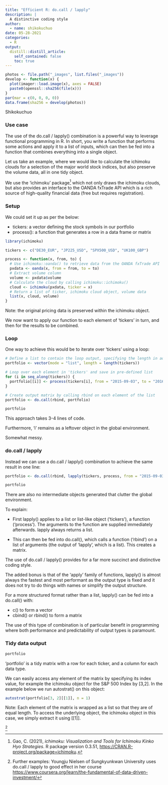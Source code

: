 ```yaml
---
title: "Efficient R: do.call / lapply"
description: |
  A distinctive coding style
author:
  - name: shikokuchuo
date: 05-28-2021
categories:
  - R
output:
  distill::distill_article:
    self_contained: false
    toc: true
---
```


```r

photos <- file.path("_images", list.files("_images"))
develop <- function(x) {
  plot(imager::load.image(x), axes = FALSE)
  paste0(openssl::sha256(file(x)))
}
par(mar = c(0, 0, 0, 0))
data.frame(sha256 = develop(photos))

```
<aside> Shikokuchuo </aside>

### Use case

The use of the do.call / lapply() combination is a powerful way to leverage functional programming in R. In short, you write a function that performs some actions and apply it to a list of inputs, which can then be fed into a function that combines everything into a single object.

Let us take an example, where we would like to calculate the ichimoku clouds for a selection of the major world stock indices, but also preserve the volume data, all in one tidy object.

We use the 'ichimoku' package^[Gao, C. (2021), *ichimoku: Visualization and Tools for Ichimoku Kinko Hyo Strategies*. R package version 0.3.51, <https://CRAN.R-project.org/package=ichimoku>.] which not only draws the ichimoku clouds, but also provides an interface to the OANDA fxTrade API which is a rich source of high-quality financial data (free but requires registration).

### Setup

We could set it up as per the below:

- tickers: a vector defining the stock symbols in our portfolio
- process(): a function that generates a row in a data frame or matrix

```r
library(ichimoku)

tickers <- c("DE30_EUR", "JP225_USD", "SPX500_USD", "UK100_GBP")

process <- function(x, from, to) {
  # Use ichimoku::oanda() to retrieve data from the OANDA fxTrade API
  pxdata <- oanda(x, from = from, to = to)
  # Extract volume column
  volume <- pxdata$volume
  # Calculate the cloud by calling ichimoku::ichimoku()
  cloud <- ichimoku(pxdata, ticker = x)
  # Return a list of ticker, ichimoku cloud object, volume data
  list(x, cloud, volume)
}

```
<aside> Note: the original pricing data is preserved within the ichimoku object.</aside> 

We now want to apply our function to each element of 'tickers' in turn, and then for the results to be combined.

### Loop

One way to achieve this would be to iterate over 'tickers' using a loop:

```r

# Define a list to contain the loop output, specifying the length in advance as good practice
portfolio <- vector(mode = "list", length = length(tickers))

# Loop over each element in 'tickers' and save in pre-defined list
for (i in seq_along(tickers)) {
  portfolio[[i]] <- process(tickers[i], from = "2015-09-03", to = "2016-06-30")
}

# Create output matrix by calling rbind on each element of the list
portfolio <- do.call(rbind, portfolio)

portfolio

```

This approach takes 3-4 lines of code.

Furthermore, 'i' remains as a leftover object in the global environment.

Somewhat messy.

### do.call / lapply

Instead we can use a do.call / lapply() combination to achieve the same result in one line:

```r

portfolio <- do.call(rbind, lapply(tickers, process, from = "2015-09-03", to = "2016-06-30"))

portfolio

```

There are also no intermediate objects generated that clutter the global environment.

To explain:

- First lapply() applies to a list or list-like object ('tickers'), a function ('process'). The arguments to the function are supplied immediately afterwards. lapply always returns a list.

- This can then be fed into do.call(), which calls a function ('rbind') on a list of arguments (the output of 'lapply', which is a list). This creates a matrix.

The use of do.call / lapply() provides for a far more succinct and distinctive coding style.

The added bonus is that of the 'apply' family of functions, lapply() is almost always the fastest and most performant as the output type is fixed and it does not try to do things with names or simplify the output structure.

For a more structured format rather than a list, lapply() can be fed into a do.call() with:

- c() to form a vector
- cbind() or rbind() to form a matrix

The use of this type of combination is of particular benefit in programming where both performance and predictability of output types is paramount.

### Tidy data output

```r
portfolio
```

'portfolio' is a tidy matrix with a row for each ticker, and a column for each data type.

We can easily access any element of the matrix by specifying its index value, for example the ichimoku object for the S&P 500 Index by [3,2]. In the example below we run autostrat() on this object:

```r
autostrat(portfolio[3, 2][[1]], n = 1)
```
<aside>Note: Each element of the matrix is wrapped as a list so that they are of equal length. To access the underlying object, the ichimoku object in this case, we simply extract it using [[1]].</aside>

^[Further examples: Youngju Nielsen of Sungkyunkwan University uses do.call / lapply to good effect in her course <https://www.coursera.org/learn/the-fundamental-of-data-driven-investment/>]

